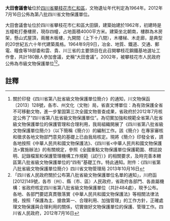 {{msg:四川省文物保護單位
|名稱 = 大田會議會址
|編號 = 389
|圖片 = Datian Conference Memorial - How to visit.jpg
|級別 = S8
|分類 = 
|時代 = 1964年
|地点 = [[四川省|四川省]][[攀枝花市|攀枝花市]][[仁和區|仁和區]]
|坐標 =
|登錄 = 2012年7月16日
}}
'''大田會議會址'''位於[[四川省|四川省]][[攀枝花市|攀枝花市]][[仁和區|仁和區]]，文物遺址年代判定為1964年。2012年7月16日公佈為第八批四川省文物保護單位。

大田會議會址位於四川省攀枝花市仁和區大田鎮，建築始建於1962年，初建時是五幢乾打壘樓房，現存四幢，占地面積4000平方米。建築坐北朝南，樓群為木房架，懸山式屋頂，兩層木板樓，九開間（上下十八間），木樓梯、木走廊，是典型的20世紀五六十年代建築風格。1964年9月9日，冶金、地質、鐵道、交通、郵電、糧食等18部委和雲、貴、川三省的主要頭目在此召開攀枝花鋼鐵基地選址工作會，共計180餘人參加會議，史稱“大田會議”。2002年，被攀枝花市人民政府公佈為市級文物保護單位<ref>關於印發《四川省第八批省級文物保護單位簡介》的通知，川文物保函〔2013〕128號，各市、州文化（文物）局，省直文博單位：為有效保護全省不可移動文物，進一步鞏固第三次全國文物普查成果，省政府於2012年7月核定公佈了“四川省第八批省級文物保護單位”。為切實加強和規範全省第八批省級文物保護單位的保護管理和合理利用，我局組織開展了《四川省第八批省級文物保護單位簡介》（以下簡稱《簡介》）的編制工作。該《簡介》在專家審核和徵求各地文物部門意見的基礎上已由我局核定。現將《簡介》印發全省，請各地按照《中華人民共和國文物保護法》、《四川省<中華人民共和國文物保護法>實施辦法》的有關規定，參照《全國重點文物保護單位保護範圍、標誌說明、記錄檔案和保護管理機構工作規範（試行）》的相關要求，及時完善本轄區第八批省級文物保護單位的“四有”基礎工作。特此通知。附件：《四川省第八批省級文物保護單位簡介》四川省文物管理局  2013年10月16日</ref><ref>  「四川省人民政府關於公布第八批省級文物保護單位名單的通知」，川府函[2012]149號，各市（州）、縣（市、區）人民政府，省政府各部門、各直屬機構：省政府核定四川省第八批省級文物保護單位（共計484處），現予公布。各地、各部門要認真貫徹落實《中華人民共和國文物保護法》等相關法律法規，按照「保護為主、搶救第一、合理利用、加強管理」的工作方針，正確處理文物保護與合理利用的關係，切實做好文物保護單位的保護、管理工作。四川省人民政府，2012年7月16日</ref>。
==註釋==
{{reflist}}
{{攀枝花市境内的四川省文物保护单位}}